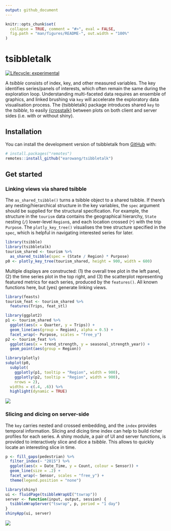 ```yaml
---
output: github_document
---
```


<!-- README.md is generated from README.Rmd. Please edit that file -->

```r
knitr::opts_chunk$set(
  collapse = TRUE, comment = "#>", eval = FALSE,
  fig.path = "man/figures/README-", out.width = "100%"
)
```

# tsibbletalk

<!-- badges: start -->
[![Lifecycle: experimental](https://img.shields.io/badge/lifecycle-experimental-orange.svg)](https://www.tidyverse.org/lifecycle/#experimental)
<!-- badges: end -->

A *tsibble* consists of index, key, and other measured variables. The key identifies series/panels of interests, which often remain the same during the exploration loop. Understanding multi-faceted data requires an ensemble of graphics, and linked brushing via `key` will accelerate the exploratory data visualisation process. The {tsibbletalk} package introduces shared `key` to the *tsibble*, to easily [{crosstalk}](https://rstudio.github.io/crosstalk/) between plots on both client and server sides (i.e. with or without shiny).

## Installation

You can install the development version of tsibbletalk from [GitHub](https://github.com/) with:

``` r
# install.packages("remotes")
remotes::install_github("earowang/tsibbletalk")
```

## Get started

### Linking views via shared tsibble

The `as_shared_tsibble()` turns a tsibble object to a shared tsibble. If there's any nesting/hierarchical structure in the key variables, the `spec` argument should be supplied for the structural specification. For example, the structure in the `tourism` data contains the geographical hierarchy, `State` nesting (`/`) lower-level `Region`s, and each location crossed (`*`) with the trip `Purpose`. The `plotly_key_tree()` visualises the tree structure specified in the `spec`, which is helpful in navigating interested series for later.

```r
library(tsibble)
library(tsibbletalk)
tourism_shared <- tourism %>%
  as_shared_tsibble(spec = (State / Region) * Purpose)
p0 <- plotly_key_tree(tourism_shared, height = 900, width = 600)
```

Multiple displays are constructed: (1) the overall tree plot in the left panel, (2) the time series plot in the top right, and (3) the scatterplot representing featured metrics for each series, produced by the `features()`. All known functions here, but (yes) generate linking views.

```r
library(feasts)
tourism_feat <- tourism_shared %>%
  features(Trips, feat_stl)

library(ggplot2)
p1 <- tourism_shared %>%
  ggplot(aes(x = Quarter, y = Trips)) +
  geom_line(aes(group = Region), alpha = 0.5) +
  facet_wrap(~ Purpose, scales = "free_y")
p2 <- tourism_feat %>%
  ggplot(aes(x = trend_strength, y = seasonal_strength_year)) +
  geom_point(aes(group = Region))

library(plotly)
subplot(p0,
  subplot(
    ggplotly(p1, tooltip = "Region", width = 900),
    ggplotly(p2, tooltip = "Region", width = 900),
    nrows = 2),
  widths = c(.4, .6)) %>%
  highlight(dynamic = TRUE)
```

![](man/figures/tourism-crosstalk.gif)

### Slicing and dicing on server-side

The `key` carries nested and crossed embedding, and the `index` provides temporal information. Slicing and dicing time index can help to build richer profiles for each series. A shiny module, a pair of UI and server functions, is provided to interactively slice and dice a *tsibble*. This allows to quickly locate an interesting slice in time.

```r
p <- fill_gaps(pedestrian) %>%
  filter_index(~ "2015") %>% 
  ggplot(aes(x = Date_Time, y = Count, colour = Sensor)) +
  geom_line(size = .2) +
  facet_wrap(~ Sensor, scales = "free_y") +
  theme(legend.position = "none")

library(shiny)
ui <- fluidPage(tsibbleWrapUI("tswrap"))
server <- function(input, output, session) {
  tsibbleWrapServer("tswrap", p, period = "1 day")
}
shinyApp(ui, server)
```

![](man/figures/shiny-wrap.gif)

